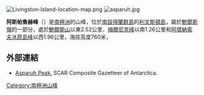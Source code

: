 {{no footnotes|time=2013-10-29T04:05:12+00:00}}
[[Image:Livingston-Island-location-map.png|thumb]]
[[Image:asparuh.jpg|thumb]]

'''阿斯帕魯赫峰'''（{{lang-bg|Хан Аспарух}}）是[[南極洲|南極洲]]的山峰，位於[[南設得蘭群島|南設得蘭群島]]的[[利文斯頓島|利文斯頓島]]，屬於[[鮑爾斯嶺|鮑爾斯嶺]]的一部分，處於[[鮑爾斯山|鮑爾斯山]]以東2.52公里、[[梅爾尼克峰|梅爾尼克峰]]以南1.26公里和[[阿塔納索夫冰原島峰|阿塔納索夫冰原島峰]]以西1.96公里，海拔高度760米，

{{coord|62|36|47|S|60|09|14|W|display=title}}

==外部連結==
* [http://data.aad.gov.au/aadc/gaz/scar/display_name.cfm?gaz_id=134532 Asparuh Peak.] {{Wayback|url=http://data.aad.gov.au/aadc/gaz/scar/display_name.cfm?gaz_id=134532 |date=20120531065106 }} SCAR Composite Gazetteer of Antarctica.

{{Antarctica-geo-stub}}
[[Category:南極洲山峰|Category:南極洲山峰]]